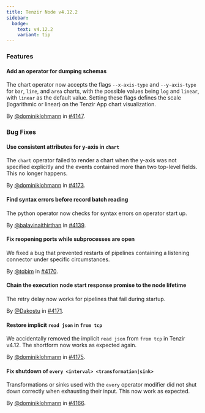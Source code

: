 ```yaml
---
title: Tenzir Node v4.12.2
sidebar:
  badge:
    text: v4.12.2
    variant: tip
---
```


### Features

#### Add an operator for dumping schemas

The chart operator now accepts the flags `--x-axis-type` and `--y-axis-type`
for `bar`, `line`, and `area` charts, with the possible values being `log` and
`linear`, with `linear` as the default value. Setting these flags defines the
scale (logarithmic or linear) on the Tenzir App chart visualization.

By [@dominiklohmann](https://github.com/dominiklohmann) in [#4147](https://github.com/tenzir/tenzir/pull/4147).

### Bug Fixes

#### Use consistent attributes for y-axis in `chart`

The `chart` operator failed to render a chart when the y-axis was not specified
explicitly and the events contained more than two top-level fields. This no
longer happens.

By [@dominiklohmann](https://github.com/dominiklohmann) in [#4173](https://github.com/tenzir/tenzir/pull/4173).

#### Find syntax errors before record batch reading

The python operator now checks for syntax errors on operator start up.

By [@balavinaithirthan](https://github.com/balavinaithirthan) in [#4139](https://github.com/tenzir/tenzir/pull/4139).

#### Fix reopening ports while subprocesses are open

We fixed a bug that prevented restarts of pipelines containing a listening
connector under specific circumstances.

By [@tobim](https://github.com/tobim) in [#4170](https://github.com/tenzir/tenzir/pull/4170).

#### Chain the execution node start response promise to the node lifetime

The retry delay now works for pipelines that fail during startup.

By [@Dakostu](https://github.com/Dakostu) in [#4171](https://github.com/tenzir/tenzir/pull/4171).

#### Restore implicit `read json` in `from tcp`

We accidentally removed the implicit `read json` from `from tcp` in Tenzir
v4.12. The shortform now works as expected again.

By [@dominiklohmann](https://github.com/dominiklohmann) in [#4175](https://github.com/tenzir/tenzir/pull/4175).

#### Fix shutdown of `every <interval> <transformation|sink>`

Transformations or sinks used with the `every` operator modifier did not shut
down correctly when exhausting their input. This now work as expected.

By [@dominiklohmann](https://github.com/dominiklohmann) in [#4166](https://github.com/tenzir/tenzir/pull/4166).
